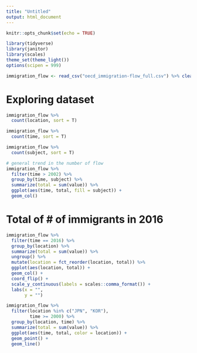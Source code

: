 ```yaml
---
title: "Untitled"
output: html_document
---
```


```r
knitr::opts_chunk$set(echo = TRUE)
```

```r
library(tidyverse)
library(janitor)
library(scales)
theme_set(theme_light())
options(scipen = 999)

immigration_flow <- read_csv("oecd_immigration-flow_full.csv") %>% clean_names() %>% mutate(time = as.character(time))
```

# Exploring dataset

```r
immigration_flow %>% 
  count(location, sort = T)

immigration_flow %>% 
  count(time, sort = T)

immigration_flow %>% 
  count(subject, sort = T)

# general trend in the number of flow
immigration_flow %>% 
  filter(time > 2002) %>% 
  group_by(time, subject) %>% 
  summarize(total = sum(value)) %>% 
  ggplot(aes(time, total, fill = subject)) +
  geom_col()

```

# Total of # of immigrants in 2016

```r
immigration_flow %>% 
  filter(time == 2016) %>%
  group_by(location) %>% 
  summarize(total = sum(value)) %>%
  ungroup() %>% 
  mutate(location = fct_reorder(location, total)) %>% 
  ggplot(aes(location, total)) +
  geom_col() +
  coord_flip() +
  scale_y_continuous(labels = scales::comma_format()) +
  labs(x = "", 
       y = "")

```

```r
immigration_flow %>% 
  filter(location %in% c("JPN", "KOR"), 
         time >= 2000) %>% 
  group_by(location, time) %>% 
  summarize(total = sum(value)) %>% 
  ggplot(aes(time, total, color = location)) +
  geom_point() +
  geom_line()
```

